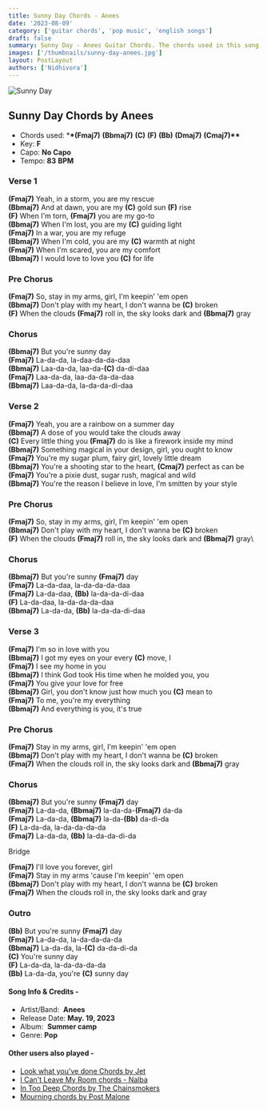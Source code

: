 ```yaml
---
title: Sunny Day Chords - Anees
date: '2023-08-09'
category: ['guitar chords', 'pop music', 'english songs']
draft: false
summary: Sunny Day - Anees Guitar Chords. The chords used in this song are (Fmaj7) (Bbmaj7) (C) (F) (Bb) (Dmaj7) (Cmaj7). The key of this song is F major.
images: ['/thumbnails/sunny-day-anees.jpg']
layout: PostLayout
authors: ['Nidhivora']
---
```


![Sunny Day](/thumbnails/sunny-day-anees.jpg) 

## Sunny Day Chords by Anees

- Chords used: \***\*(Fmaj7)** **(Bbmaj7)** **(C)** **(F)** **(Bb)** **(Dmaj7)** **(Cmaj7)\*\***
- Key: **F**
- Capo: **No Capo**
- Tempo: **83** **BPM**

### Verse 1

**(Fmaj7)** Yeah, in a storm, you are my rescue\
**(Bbmaj7)** And at dawn, you are my **(C)** gold sun **(F)** rise\
**(F)** When I'm torn, **(Fmaj7)** you are my go-to\
**(Bbmaj7)** When I'm lost, you are my **(C)** guiding light\
**(Fmaj7)** In a war, you are my refuge\
**(Bbmaj7)** When I'm cold, you are my **(C)** warmth at night\
**(Fmaj7)** When I'm scared, you are my comfort\
**(Bbmaj7)** I would love to love you **(C)** for life

### Pre Chorus

**(Fmaj7)** So, stay in my arms, girl, I'm keepin' 'em open\
**(Bbmaj7)** Don't play with my heart, I don't wanna be **(C)** broken\
**(F)** When the clouds **(Fmaj7)** roll in, the sky looks dark and **(Bbmaj7)** gray

### Chorus

**(Bbmaj7)** But you're sunny day\
**(Fmaj7)** La-da-da, la-daa-da-da-daa\
**(Bbmaj7)** Laa-da-da, laa-da-**(C)** da-di-daa\
**(Fmaj7)** Laa-da-da, laa-da-da-da-daa\
**(Bbmaj7)** Laa-da-da, la-da-da-di-daa

### Verse 2

**(Fmaj7)** Yeah, you are a rainbow on a summer day\
**(Bbmaj7)** A dose of you would take the clouds away\
**(C)** Every little thing you **(Fmaj7)** do is like a firework inside my mind\
**(Bbmaj7)** Something magical in your design, girl, you ought to know\
**(Fmaj7)** You're my sugar plum, fairy girl, lovely little dream\
**(Bbmaj7)** You're a shooting star to the heart, **(Cmaj7)** perfect as can be\
**(Fmaj7)** You're a pixie dust, sugar rush, magical and wild\
**(Bbmaj7)** You're the reason I believe in love, I'm smitten by your style

### Pre Chorus

**(Fmaj7)** So, stay in my arms, girl, I'm keepin' 'em open\
**(Bbmaj7)** Don't play with my heart, I don't wanna be **(C)** broken\
**(F)** When the clouds **(Fmaj7)** roll in, the sky looks dark and **(Bbmaj7)** gray\

### Chorus

**(Bbmaj7)** But you're sunny **(Fmaj7)** day\
**(Fmaj7)** La-da-daa, la-da-da-da-daa\
**(Fmaj7)** La-da-daa, **(Bb)** la-da-da-di-daa\
**(F)** La-da-daa, la-da-da-da-daa\
**(Bbmaj7)** La-da-da, **(Bb)** la-da-da-di-daa

### Verse 3

**(Fmaj7)** I'm so in love with you\
**(Bbmaj7)** I got my eyes on your every **(C)** move, I\
**(Fmaj7)** I see my home in you\
**(Bbmaj7)** I think God took His time when he molded you, you\
**(Fmaj7)** You give your love for free\
**(Bbmaj7)** Girl, you don't know just how much you **(C)** mean to\
**(Fmaj7)** To me, you're my everything\
**(Bbmaj7)** And everything is you, it's true

### Pre Chorus

**(Fmaj7)** Stay in my arms, girl, I'm keepin' 'em open\
**(Bbmaj7)** Don't play with my heart, I don't wanna be **(C)** broken\
**(Fmaj7)** When the clouds roll in, the sky looks dark and **(Bbmaj7)** gray

### Chorus

**(Bbmaj7)** But you're sunny **(Fmaj7)** day\
**(Fmaj7)** La-da-da, **(Bbmaj7)** la-da-da-**(Fmaj7)** da-da\
**(Fmaj7)** La-da-da, **(Bbmaj7)** la-da-**(Bb)** da-di-da\
**(F)** La-da-da, la-da-da-da-da\
**(Fmaj7)** La-da-da, **(Bb)** la-da-da-di-da

Bridge

**(Fmaj7)** I'll love you forever, girl\
**(Fmaj7)** Stay in my arms 'cause I'm keepin' 'em open\
**(Bbmaj7)** Don't play with my heart, I don't wanna be **(C)** broken\
**(Fmaj7)** When the clouds roll in, the sky looks dark and gray

### Outro

**(Bb)** But you're sunny **(Fmaj7)** day\
**(Fmaj7)** La-da-da, la-da-da-da-da\
**(Bbmaj7)** La-da-da, la-**(C)** da-da-di-da\
**(C)** You're sunny day\
**(F)** La-da-da, la-da-da-da-da\
**(Bb)** La-da-da, you're **(C)** sunny day

#### Song Info & Credits -

- Artist/Band:  **Anees**
- Release Date: **May. 19, 2023**
- Album:  **Summer camp**
- Genre: **Pop**

#### Other users also played -

- [Look what you've done Chords by Jet](https://www.chordsco.com/chords/look-what-youve-done-chords-by-jet)
- [I Can't Leave My Room chords - ​Nalba](https://www.chordsco.com/chords/i-cant-leave-my-room-chords-nalba)
- [In Too Deep Chords by The Chainsmokers](https://www.chordsco.com/chords/in-too-deep-chords-by-the-chainsmokers)
- [Mourning chords by Post Malone](https://www.chordsco.com/chords/mourning-chords-by-post-malone)

